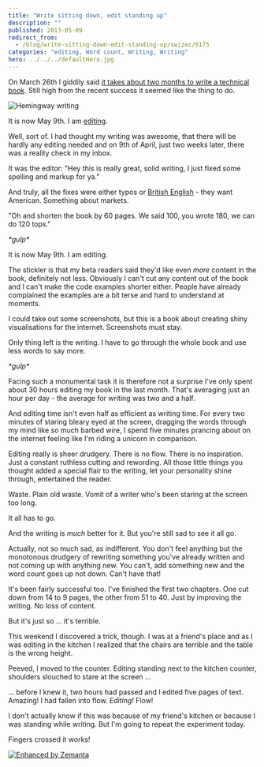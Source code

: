 ```yaml
---
title: "Write sitting down, edit standing up"
description: ""
published: 2013-05-09
redirect_from:
  - /blog/write-sitting-down-edit-standing-up/swizec/6175
categories: "editing, Word count, Writing, Writing"
hero: ../../../defaultHero.jpg
---
```


On March 26th I giddily said [it takes about two months to write a technical book](http://swizec.com/blog/it-takes-about-two-months-to-write-a-technical-book/swizec/6076). Still high from the recent success it seemed like the thing to do.

![Hemingway writing](http://images.elephantjournal.com/wp-content/uploads/2010/04/Picture-359.png "Hemingway writing")

It is now May 9th. I am [editing](http://en.wikipedia.org/wiki/Film_editing "Film editing").

Well, sort of. I had thought my writing was awesome, that there will be hardly any editing needed and on 9th of April, just two weeks later, there was a reality check in my inbox.

It was the editor: "Hey this is really great, solid writing, I just fixed some spelling and markup for ya."

And truly, all the fixes were either typos or [British English](http://en.wikipedia.org/wiki/British_English "British English") - they want American. Something about markets.

"Oh and shorten the book by 60 pages. We said 100, you wrote 180, we can do 120 tops."

_\*gulp\*_

It is now May 9th. I am editing.

The stickler is that my beta readers said they'd like even _more_ content in the book, definitely not less. Obviously I can't cut any content out of the book and I can't make the code examples shorter either. People have already complained the examples are a bit terse and hard to understand at moments.

I could take out some screenshots, but this is a book about creating shiny visualisations for the internet. Screenshots must stay.

Only thing left is the writing. I have to go through the whole book and use less words to say more.

_\*gulp\*_

Facing such a monumental task it is therefore not a surprise I've only spent about 30 hours editing my book in the last month. That's averaging just an hour per day - the average for writing was two and a half.

And editing time isn't even half as efficient as writing time. For every two minutes of staring bleary eyed at the screen, dragging the words through my mind like so much barbed wire, I spend five minutes prancing about on the internet feeling like I'm riding a unicorn in comparison.

Editing really is sheer drudgery. There is no flow. There is no inspiration. Just a constant ruthless cutting and rewording. All those little things you thought added a special flair to the writing, let your personality shine through, entertained the reader.

Waste. Plain old waste. Vomit of a writer who's been staring at the screen too long.

It all has to go.

And the writing is _much_ better for it. But you're still sad to see it all go.

Actually, not so much sad, as indifferent. You don't feel anything but the monotonous drudgery of rewriting something you've already written and not coming up with anything new. You can't, add something new and the word count goes up not down. Can't have that!

It's been fairly successful too. I've finished the first two chapters. One cut down from 14 to 9 pages, the other from 51 to 40. Just by improving the writing. No loss of content.

But it's just so ... it's terrible.

This weekend I discovered a trick, though. I was at a friend's place and as I was editing in the kitchen I realized that the chairs are terrible and the table is the wrong height.

Peeved, I moved to the counter. Editing standing next to the kitchen counter, shoulders slouched to stare at the screen ...

... before I knew it, two hours had passed and I edited five pages of text. Amazing! I had fallen into flow. _Editing!_ Flow!

I don't actually know if this was because of my friend's kitchen or because I was standing while writing. But I'm going to repeat the experiment today.

Fingers crossed it works!

[![Enhanced by Zemanta](http://img.zemanta.com/zemified_e.png?x-id=1c1fccc8-b519-4743-bf53-a2da2f56481a)](http://www.zemanta.com/?px "Enhanced by Zemanta")
